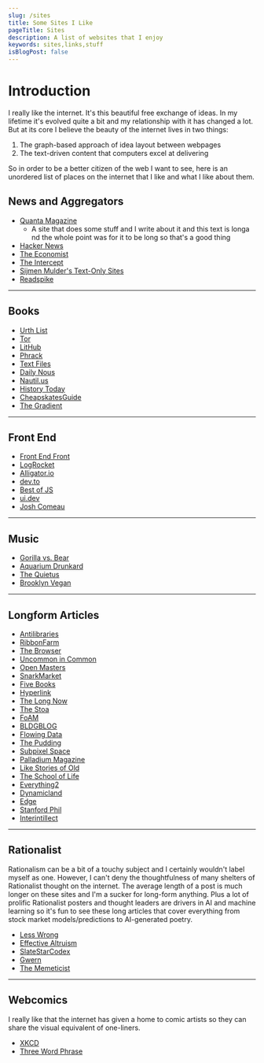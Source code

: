 ```yaml
---
slug: /sites
title: Some Sites I Like
pageTitle: Sites
description: A list of websites that I enjoy
keywords: sites,links,stuff
isBlogPost: false
---
```


# Introduction
I really like the internet. It's this beautiful free exchange of ideas. 
In my lifetime it's evolved quite a bit and my relationship with it has changed a lot. 
But at its core I believe the beauty of the internet lives in two things:
 1. The graph-based approach of idea layout between webpages
 2. The text-driven content that computers excel at delivering

So in order to be a better citizen of the web I want to see, 
here is an unordered list of places on the internet that I like and what I like about them.

## News and Aggregators
 - [Quanta Magazine](https://quantamagazine.org)
   - A site that does some stuff and I write about it and this text is longa nd the whole point was for it to be long so that's a good thing
 - [Hacker News](https://news.ycombinator.com)
 - [The Economist](https://economist.com)
 - [The Intercept](https://theintercept.com/)
 - [Sijmen Mulder's Text-Only Sites](https://sjmulder.nl/en/textonly.html)
 - [Readspike](https://readspike.com/)

<hr/>

## Books
 - [Urth List](http://urth.net/)
 - [Tor](https://www.tor.com/)
 - [LitHub](https://lithub.com/)
 - [Phrack](http://phrack.org)
 - [Text Files](http://www.textfiles.com/)
 - [Daily Nous](http://dailynous.com/)
 - [Nautil.us](http://nautil.us/)
 - [History Today](https://www.historytoday.com/homepage)
 - [CheapskatesGuide](https://cheapskatesguide.org/)
 - [The Gradient](https://thegradient.pub)

<hr/>

## Front End
 - [Front End Front](frontendfront.com)
 - [LogRocket](blog.logrocket.com)
 - [Alligator.io](alligator.io)
 - [dev.to](dev.to)
 - [Best of JS](https://bestofjs.org/)
 - [ui.dev](https://ui.dev/blog/)
 - [Josh Comeau](https://joshwcomeau.com/)

<hr/>

## Music
 - [Gorilla vs. Bear](https://www.gorillavsbear.net/)
 - [Aquarium Drunkard](https://aquariumdrunkard.com/)
 - [The Quietus](https://thequietus.com/)
 - [Brooklyn Vegan](https://www.brooklynvegan.com/)

<hr/>

## Longform Articles
 - [Antilibraries](https://www.antilibrari.es/)
 - [RibbonFarm](https://www.ribbonfarm.com/)
 - [The Browser](https://thebrowser.com/)
 - [Uncommon in Common](https://uncommon.cc/)
 - [Open Masters](https://www.openmasters.org/)
 - [SnarkMarket](http://snarkmarket.com/)
 - [Five Books](https://fivebooks.com/)
 - [Hyperlink](https://hyperlink.academy/)
 - [The Long Now](https://longnow.org/)
 - [The Stoa](https://www.thestoa.ca/)
 - [FoAM](fo.am)
 - [BLDGBLOG](bldgblog.com)
 - [Flowing Data](flowingdata.com)
 - [The Pudding](pudding.cool)
 - [Subpixel Space](subpixel.space)
 - [Palladium Magazine](palladiummag.com)
 - [Like Stories of Old](youtube.com)
 - [The School of Life](theschooloflife.com)
 - [Everything2](everything2.com)
 - [Dynamicland](dynamicland.org)
 - [Edge](edge.org)
 - [Stanford Phil](plato.stanford.edu/index.html)
 - [Interintillect](interintellect.com)

<hr/>

## Rationalist

Rationalism can be a bit of a touchy subject and I certainly wouldn't label myself as one. 
However, I can't deny the thoughtfulness of many shelters of Rationalist thought on the internet. 
The average length of a post is much longer on these sites and I'm a sucker for long-form anything. 
Plus a lot of prolific Rationalist posters and thought leaders are drivers in AI and machine learning 
so it's fun to see these long articles that cover everything from stock market models/predictions 
to AI-generated poetry. 

 - [Less Wrong](lesswrong.com)
 - [Effective Altruism](https://forum.effectivealtruism.org/)
 - [SlateStarCodex](https://slatestarcodex.com/)
 - [Gwern](gwern.net)
 - [The Memeticist](https://thememeticist.com/)

<hr/>

## Webcomics

I really like that the internet has given a home to comic artists so they can share the visual 
equivalent of one-liners.  

 - [XKCD](xkcd.com)
 - [Three Word Phrase](threewordphrase.com)
